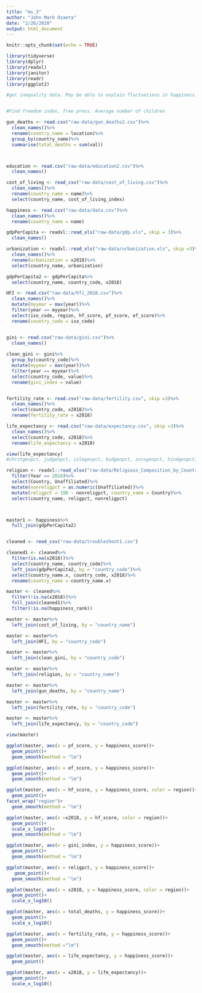```yaml
---
title: "ms_3"
author: "John Mark Ozaeta"
date: "2/26/2020"
output: html_document
---
```


```r
knitr::opts_chunk$set(echo = TRUE)

library(tidyverse)
library(dplyr)
library(readxl)
library(janitor)
library(readr)
library(ggplot2)

#get inequality data. May be able to explain fluctuations in happiness. also compare difference between gdp per capita and median income.


#Find freedom index, free press. Average number of children

gun_deaths <- read.csv("raw-data/gun_deaths2.csv")%>%
  clean_names()%>%
  rename(country_name = location)%>%
  group_by(country_name)%>%
  summarise(total_deaths = sum(val))



education <- read.csv("raw-data/education2.csv")%>%
  clean_names()

cost_of_living <- read_csv("raw-data/cost_of_living.csv")%>%
  clean_names()%>%
  rename(country_name = name)%>%
  select(country_name, cost_of_living_index)

happiness <- read.csv("raw-data/data.csv")%>%
  clean_names()%>%
  rename(country_name = name)

gdpPerCapita <- readxl::read_xls("raw-data/gdp.xls", skip = 3)%>%
  clean_names()

urbanization <- readxl::read_xls("raw-data/urbanization.xls", skip =3)%>%
  clean_names()%>%
  rename(urbanization = x2018)%>%
  select(country_name, urbanization)

gdpPerCapita2 <- gdpPerCapita%>%
  select(country_name, country_code, x2018)

HFI <- read.csv("raw-data/hfi_2018.csv")%>%
  clean_names()%>%
  mutate(myyear = max(year))%>%
  filter(year == myyear)%>%
  select(iso_code, region, hf_score, pf_score, ef_score)%>%
  rename(country_code = iso_code)


gini <- read.csv("raw-data/gini.csv")%>%
  clean_names()
  
clean_gini <- gini%>%
  group_by(country_code)%>%
  mutate(myyear = max(year))%>%
  filter(year == myyear)%>%
  select(country_code, value)%>%
  rename(gini_index = value)


fertility_rate <- read.csv("raw-data/fertility.csv", skip =3)%>%
  clean_names()%>%
  select(country_code, x2018)%>%
  rename(fertility_rate = x2018)

life_expectancy <- read.csv("raw-data/expectancy.csv", skip =3)%>%
  clean_names()%>%
  select(country_code, x2018)%>%
  rename(life_expectancy = x2018)

view(life_expectancy)  
#chrstgenpct, judgenpct, islmgenpct, budgenpct, zorogenpct, hindgenpct, #sikhgenpct, shntgenpct, )

religion <- readxl::read_xlsx("raw-data/Religious_Composition_by_Country_2010-2050.xlsx", sheet =   "rounded_percentage")%>%
  filter(Year == 2010)%>%
  select(Country, Unaffiliated)%>%
  mutate(nonreligpct = as.numeric(Unaffiliated))%>%
  mutate(religpct = 100 - nonreligpct, country_name = Country)%>%
  select(country_name, religpct, nonreligpct)



master1 <- happiness%>%
  full_join(gdpPerCapita2)


cleaned <- read_csv("raw-data/troubleshoot1.csv")

cleaned1 <- cleaned%>%
  filter(is.na(x2018))%>%
  select(country_name, country_code)%>%
  left_join(gdpPerCapita2, by = "country_code")%>%
  select(country_name.x, country_code, x2018)%>%
  rename(country_name = country_name.x)

master <- cleaned%>%
  filter(!is.na(x2018))%>%
  full_join(cleaned1)%>%
  filter(!is.na(happiness_rank))

master <- master%>%
  left_join(cost_of_living, by = "country_name")

master <- master%>%
  left_join(HFI, by = "country_code")

master <- master%>%
  left_join(clean_gini, by = "country_code")

master <- master%>%
  left_join(religion, by = "country_name")

master <- master%>%
  left_join(gun_deaths, by = "country_name")

master <- master%>%
  left_join(fertility_rate, by = "country_code")

master <- master%>%
  left_join(life_expectancy, by = "country_code")

view(master)
```








```r
ggplot(master, aes(x = pf_score, y = happiness_score))+
  geom_point()+
  geom_smooth(method = "lm")

ggplot(master, aes(x = ef_score, y = happiness_score))+
  geom_point()+
  geom_smooth(method = "lm")

ggplot(master, aes(x = hf_score, y = happiness_score, color = region))+
  geom_point()+
facet_wrap("region")+
  geom_smooth(method = "lm")

ggplot(master, aes(x =x2018, y = hf_score, color = region))+
  geom_point()+
  scale_x_log10()+
  geom_smooth(method = "lm")

ggplot(master, aes(x = gini_index, y = happiness_score))+
  geom_point()+
  geom_smooth(method = "lm")

ggplot(master, aes(x = religpct, y = happiness_score))+
   geom_point()+
  geom_smooth(method = "lm")

ggplot(master, aes(x = x2018, y = happiness_score, color = region))+
  geom_point()+
  scale_x_log10()

ggplot(master, aes(x = total_deaths, y = happiness_score))+
  geom_point()+
  scale_x_log10()

ggplot(master, aes(x = fertility_rate, y = happiness_score))+
  geom_point()+
  geom_smooth(method ="lm")

ggplot(master, aes(x = life_expectancy, y = happiness_score))+
  geom_point()

ggplot(master, aes(x = x2018, y = life_expectancy))+
  geom_point()+
  scale_x_log10()

```

